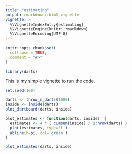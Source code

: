 ```yaml
---
title: "estimating"
output: rmarkdown::html_vignette
vignette: >
  %\VignetteIndexEntry{estimating}
  %\VignetteEngine{knitr::rmarkdown}
  %\VignetteEncoding{UTF-8}
---
```


```r
knitr::opts_chunk$set(
  collapse = TRUE,
  comment = "#>"
)
```

```r
library(darts)
```

This is my simple vignette to run the code.

```r
set.seed(100)
```

```r
darts <- throw_n_darts(1000)
inside <- inside(darts)
plot_dartboard(darts, inside)
```

```r
plot_estimates <- function(darts, inside)  {
  estimates <- 4 * ( cumsum(inside) / 1:nrow(darts) )
  plot(estimates, type='l')
  abline(h=pi, col='green')
}
```


```r
plot_estimates(darts, inside)
```
